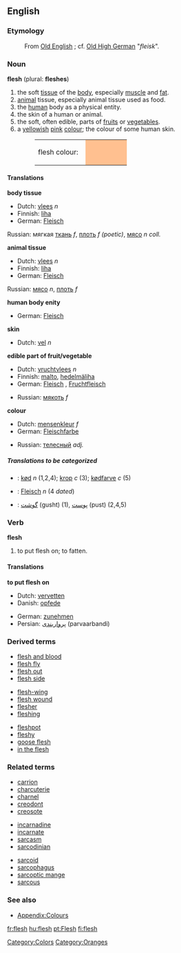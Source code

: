 {{Wikipedia}}
==English==

===Etymology===
:From [[Old_English_language|Old English]] ''{{Unicode|flǣsc}}''; cf. [[Old_High_German|Old High German]] "''fleisk''".

===Noun===
'''flesh''' (plural: '''fleshes''')

#the soft [[tissue]] of the [[body]], especially [[muscle]] and [[fat]].
#[[animal]] tissue, especially animal tissue used as food.
#the [[human]] body as a physical entity.
#the skin of a human or animal.
#the soft, often edible, parts of [[fruit]]s or [[vegetable]]s. 
#a [[yellow]]ish [[pink]] [[colour]]; the colour of some human skin.
#:<table><tr><td>flesh colour: &nbsp;</td><td bgcolor="#FFC090" width="80">&nbsp; </td></tr></table>

====Translations====

'''body tissue'''
{{top}}
*Dutch: [[vlees]] ''n''
*Finnish: [[liha]]
*German: [[Fleisch]] {{n}}
{{mid}}
Russian: мягкая [[ткань]] '' f'', [[плоть]] '' f (poetic)'', [[мясо]] '' n coll.''
{{bottom}}

'''animal tissue'''
{{top}}
*Dutch: [[vlees]] ''n''
*Finnish: [[liha]]
*German: [[Fleisch]] {{n}}
{{mid}}
Russian: [[мясо]] '' n'', [[плоть]] '' f''
{{bottom}}

'''human body enity'''
{{top}}
*German: [[Fleisch]] {{n}}
{{mid}}
{{bottom}}

'''skin'''
{{top}}
*Dutch: [[vel]] ''n''
{{mid}}
{{bottom}}

'''edible part of fruit/vegetable'''
{{top}}
*Dutch: [[vruchtvlees]] ''n''
*Finnish: [[malto]], [[hedelmäliha]]
*German: [[Fleisch]] {{n}}, [[Fruchtfleisch]] {{n}}
{{mid}}
*Russian: [[мякоть]] ''f''
{{bottom}}

'''colour'''
{{top}}
*Dutch: [[mensenkleur]] ''f''
*German: [[Fleischfarbe]] {{f}}
{{mid}}
*Russian: [[телесный]] ''adj.''
{{bottom}}

=====Translations to be categorized=====
{{checktrans}}
<!--Remove this section once all of the translations below have been moved into the tables above.-->

*{{ttbc|Danish}}: [[kød]] ''n'' (1,2,4); [[krop]] ''c'' (3); [[kødfarve]] ''c'' (5)
*{{ttbc|German}}: [[Fleisch]] ''n'' (4 ''dated'')
*{{ttbc|Persian}}: [[گوشت]] (gusht) (1), [[پوست]] (pust) (2,4,5)

===Verb===
'''flesh'''

#to put flesh on; to fatten.

====Translations====
'''to put flesh on'''
{{top}}
*Dutch: [[vervetten]]
*Danish: [[opfede]]
{{mid}}
*German: [[zunehmen]]
*Persian: [[پرواربندی]] (parvaarbandi)
{{bottom}}

===Derived terms===
{{top3}}
*[[flesh and blood]]
*[[flesh fly]]
*[[flesh out]]
*[[flesh side]]
{{mid3}}
*[[flesh-wing]]
*[[flesh wound]]
*[[flesher]]
*[[fleshing]]
{{mid3}}
*[[fleshpot]]
*[[fleshy]]
*[[goose flesh]]
*[[in the flesh]]
{{bottom}}

===Related terms===
{{top3}}
*[[carrion]]
*[[charcuterie]]
*[[charnel]]
*[[creodont]]
*[[creosote]]
{{mid3}}
*[[incarnadine]]
*[[incarnate]]
*[[sarcasm]]
*[[sarcodinian]]
{{mid3}}
*[[sarcoid]]
*[[sarcophagus]]
*[[sarcoptic mange]]
*[[sarcous]]
{{bottom}}

===See also===
*[[Wiktionary_Appendix:Colours|Appendix:Colours]]

[[Category:Colors]]
[[Category:Oranges]]

[[fr:flesh]]
[[hu:flesh]]
[[pt:Flesh]]
[[fi:flesh]]